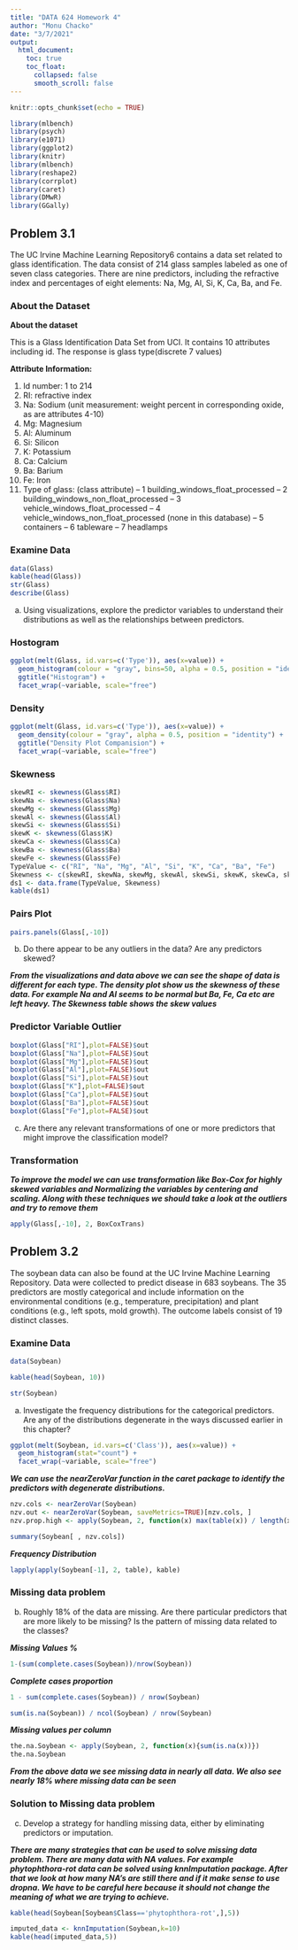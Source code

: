 ```yaml
---
title: "DATA 624 Homework 4"
author: "Monu Chacko"
date: "3/7/2021"
output:
  html_document:
    toc: true
    toc_float:
      collapsed: false
      smooth_scroll: false
---
```


```r
knitr::opts_chunk$set(echo = TRUE)
```

```r
library(mlbench) 
library(psych)
library(e1071)
library(ggplot2)
library(knitr)
library(mlbench)
library(reshape2)
library(corrplot)
library(caret)
library(DMwR)
library(GGally)
```


## Problem 3.1

The UC Irvine Machine Learning Repository6 contains a data set related to glass identification. The data consist of 214 glass samples labeled as one of seven class categories. There are nine predictors, including the refractive index and percentages of eight elements: Na, Mg, Al, Si, K, Ca, Ba, and Fe.

### About the Dataset

**About the dataset**

This is a Glass Identification Data Set from UCI. It contains 10 attributes including id. The response is glass type(discrete 7 values)

**Attribute Information:**

1. Id number: 1 to 214
2. RI: refractive index
3. Na: Sodium (unit measurement: weight percent in corresponding oxide, as are attributes 4-10)
4. Mg: Magnesium
5. Al: Aluminum
6. Si: Silicon
7. K: Potassium
8. Ca: Calcium
9. Ba: Barium
10. Fe: Iron
11. Type of glass: (class attribute)
-- 1 building_windows_float_processed
-- 2 building_windows_non_float_processed
-- 3 vehicle_windows_float_processed
-- 4 vehicle_windows_non_float_processed (none in this database)
-- 5 containers
-- 6 tableware
-- 7 headlamps

### Examine Data

```r
data(Glass)
kable(head(Glass))
str(Glass)
describe(Glass)
```

a. Using visualizations, explore the predictor variables to understand their distributions as well as the relationships between predictors.

### Hostogram

```r
ggplot(melt(Glass, id.vars=c('Type')), aes(x=value)) + 
  geom_histogram(colour = "gray", bins=50, alpha = 0.5, position = "identity") + 
  ggtitle("Histogram") +
  facet_wrap(~variable, scale="free") 
```

### Density

```r
ggplot(melt(Glass, id.vars=c('Type')), aes(x=value)) + 
  geom_density(colour = "gray", alpha = 0.5, position = "identity") + 
  ggtitle("Density Plot Companision") +
  facet_wrap(~variable, scale="free") 
```

### Skewness

```r
skewRI <- skewness(Glass$RI)
skewNa <- skewness(Glass$Na)
skewMg <- skewness(Glass$Mg)
skewAl <- skewness(Glass$Al)
skewSi <- skewness(Glass$Si)
skewK <- skewness(Glass$K)
skewCa <- skewness(Glass$Ca)
skewBa <- skewness(Glass$Ba)
skewFe <- skewness(Glass$Fe)
TypeValue <- c("RI", "Na", "Mg", "Al", "Si", "K", "Ca", "Ba", "Fe")
Skewness <- c(skewRI, skewNa, skewMg, skewAl, skewSi, skewK, skewCa, skewBa, skewFe)
ds1 <- data.frame(TypeValue, Skewness)
kable(ds1)
```

### Pairs Plot

```r
pairs.panels(Glass[,-10])
```

b. Do there appear to be any outliers in the data? Are any predictors skewed?

***From the visualizations and data above we can see the shape of data is different for each type. The density plot show us the skewness of these data. For example Na and Al seems to be normal but Ba, Fe, Ca etc are left heavy. The Skewness table shows the skew values***

### Predictor Variable Outlier

```r
boxplot(Glass["RI"],plot=FALSE)$out
boxplot(Glass["Na"],plot=FALSE)$out
boxplot(Glass["Mg"],plot=FALSE)$out
boxplot(Glass["Al"],plot=FALSE)$out
boxplot(Glass["Si"],plot=FALSE)$out
boxplot(Glass["K"],plot=FALSE)$out
boxplot(Glass["Ca"],plot=FALSE)$out
boxplot(Glass["Ba"],plot=FALSE)$out
boxplot(Glass["Fe"],plot=FALSE)$out
```


c. Are there any relevant transformations of one or more predictors that might improve the classification model?

### Transformation

***To improve the model we can use transformation like Box-Cox for highly skewed variables and Normalizing the variables by centering and scaling. Along with these techniques we should take a look at the outliers and try to remove them***

```r
apply(Glass[,-10], 2, BoxCoxTrans)
```



## Problem 3.2

The soybean data can also be found at the UC Irvine Machine Learning Repository. Data were collected to predict disease in 683 soybeans. The 35 predictors are mostly categorical and include information on the environmental conditions (e.g., temperature, precipitation) and plant conditions (e.g., left spots, mold growth). The outcome labels consist of 19 distinct classes.

### Examine Data

```r
data(Soybean)
```

```r
kable(head(Soybean, 10))
```

```r
str(Soybean)
```

a. Investigate the frequency distributions for the categorical predictors. Are any of the distributions degenerate in the ways discussed earlier in this chapter?

```r
ggplot(melt(Soybean, id.vars=c('Class')), aes(x=value)) + 
  geom_histogram(stat="count") + 
  facet_wrap(~variable, scale="free")
```

***We can use the nearZeroVar function in the caret package to identify the predictors with degenerate distributions.***

```r
nzv.cols <- nearZeroVar(Soybean)
nzv.out <- nearZeroVar(Soybean, saveMetrics=TRUE)[nzv.cols, ]
nzv.prop.high <- apply(Soybean, 2, function(x) max(table(x)) / length(x))[nzv.cols]

summary(Soybean[ , nzv.cols])
```


***Frequency Distribution***

```r
lapply(apply(Soybean[-1], 2, table), kable)
```


### Missing data problem

b. Roughly 18% of the data are missing. Are there particular predictors that are more likely to be missing? Is the pattern of missing data related to the classes?

***Missing Values %***

```r
1-(sum(complete.cases(Soybean))/nrow(Soybean))
```

***Complete cases proportion***

```r
1 - sum(complete.cases(Soybean)) / nrow(Soybean)
```

```r
sum(is.na(Soybean)) / ncol(Soybean) / nrow(Soybean)
```

***Missing values per column***
```r
the.na.Soybean <- apply(Soybean, 2, function(x){sum(is.na(x))})
the.na.Soybean
```

***From the above data we see missing data in nearly all data. We also see nearly 18% where missing data can be seen***

   
### Solution to Missing data problem
   
c. Develop a strategy for handling missing data, either by eliminating predictors or imputation.

***There are many strategies that can be used to solve missing data problem. There are many data with NA values. For example phytophthora-rot data can be solved using knnImputation package. After that we look at how many NA's are still there and if it make sense to use dropna. We have to be careful here because it should not change the meaning of what we are trying to achieve.***

```r
kable(head(Soybean[Soybean$Class=='phytophthora-rot',],5))

imputed_data <- knnImputation(Soybean,k=10)
kable(head(imputed_data,5))
```


